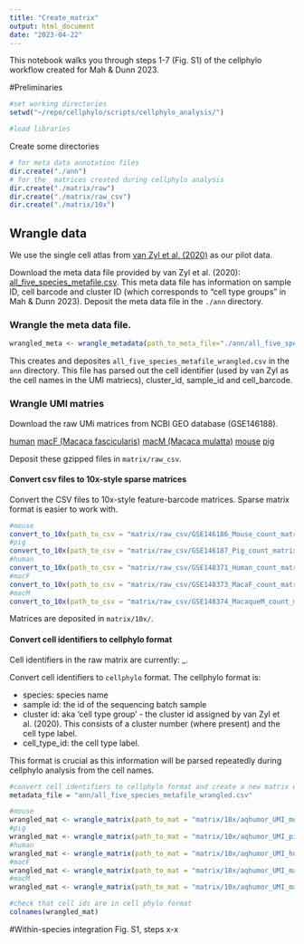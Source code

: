 ```yaml
---
title: "Create_matrix"
output: html_document
date: "2023-04-22"
---
```


This notebook walks you through steps 1-7 (Fig. S1) of the cellphylo workflow created for Mah & Dunn 2023. 

#Preliminaries
```r
#set working directories
setwd("~/repo/cellphylo/scripts/cellphylo_analysis/")

#load libraries

```

Create some directories
```r

# for meta data annotation files
dir.create("./ann")
# for the  matrices created during cellphylo analysis
dir.create("./matrix/raw")
dir.create("./matrix/raw_csv")
dir.create("./matrix/10x")

```

## Wrangle data
We use the single cell atlas from [van Zyl et al. (2020)](https://doi.org/10.1073/pnas.2001250117) as our pilot data.

Download the meta data file provided by van Zyl et al. (2020): [all_five_species_metafile.csv](https://singlecell.broadinstitute.org/single_cell/study/SCP780/).
This meta data file has information on sample ID, cell barcode and cluster ID (which corresponds to "cell type groups" in Mah & Dunn 2023).
Deposit the meta data file in the `./ann` directory.

### Wrangle the meta data file. 
```r

wrangled_meta <- wrangle_metadata(path_to_meta_file="./ann/all_five_species_metafile.csv")

```

This creates and deposites `all_five_species_metafile_wrangled.csv` in the `ann` directory. This file has parsed out the cell identifier (used by van Zyl as the cell names in the UMI matriecs), cluster_id, sample_id and cell_barcode.

### Wrangle UMI matries
Download the raw UMi matrices from NCBI GEO database (GSE146188).

[human](https://www.ncbi.nlm.nih.gov/geo/query/acc.cgi?acc=GSE148371)
[macF (Macaca fascicularis)](https://www.ncbi.nlm.nih.gov/geo/query/acc.cgi?acc=GSE148373)
[macM (Macaca mulatta)](https://www.ncbi.nlm.nih.gov/geo/query/acc.cgi?acc=GSE148374)
[mouse](https://www.ncbi.nlm.nih.gov/geo/query/acc.cgi?acc=GSE146186)
[pig](https://www.ncbi.nlm.nih.gov/geo/query/acc.cgi?acc=GSE146187)

Deposit these gzipped files in `matrix/raw_csv`.

#### Convert csv files to 10x-style sparse matrices

Convert the CSV files to 10x-style feature-barcode matrices. Sparse matrix format is easier to work with.
```r

#mouse
convert_to_10x(path_to_csv = "matrix/raw_csv/GSE146186_Mouse_count_matrix.csv.gz" , dir_name = "aqhumor_UMI_mouse")
#pig
convert_to_10x(path_to_csv = "matrix/raw_csv/GSE146187_Pig_count_matrix.csv.gz" , dir_name = "aqhumor_UMI_pig")
#human
convert_to_10x(path_to_csv = "matrix/raw_csv/GSE148371_Human_count_matrix.csv.gz" , dir_name = "aqhumor_UMI_human")
#macF
convert_to_10x(path_to_csv = "matrix/raw_csv/GSE148373_MacaF_count_matrix.csv.gz" , dir_name = "aqhumor_UMI_macF")
#macM 
convert_to_10x(path_to_csv = "matrix/raw_csv/GSE148374_MacaqueM_count_matrix.csv.gz" , dir_name = "aqhumor_UMI_macM")

```
Matrices are deposited in `matrix/10x/`.

#### Convert cell identifiers to cellphylo format

Cell identifiers in the raw matrix are currently:
<sample_id>_<cell_barcode>.

Convert cell identifiers to `cellphylo` format.
The cellphylo format is:

<species>_<sample_id>_<cluster_id>_<cell_type_id>_<cell_barcode>

- species: species name
- sample id: the id of the sequencing batch sample
- cluster id: aka 'cell type group' - the cluster id assigned by van Zyl et al. (2020). This consists of a cluster number (where present) and the cell type label.
- cell_type_id: the cell type label.

This format is crucial as this information will be parsed repeatedly during cellphylo analysis from the cell names.

```r

#convert cell identifiers to cellphylo format and create a new matrix with this new format
metadata_file = "ann/all_five_species_metafile_wrangled.csv" 

#mouse
wrangled_mat <- wrangle_matrix(path_to_mat = "matrix/10x/aqhumor_UMI_mouse", metadata_file = metadata_file, species = "mouse")
#pig
wrangled_mat <- wrangle_matrix(path_to_mat = "matrix/10x/aqhumor_UMI_pig", metadata_file = metadata_file, species = "pig")
#human
wrangled_mat <- wrangle_matrix(path_to_mat = "matrix/10x/aqhumor_UMI_human", metadata_file = metadata_file, species = "human")
#macF
wrangled_mat <- wrangle_matrix(path_to_mat = "matrix/10x/aqhumor_UMI_macF", metadata_file = metadata_file, species = "macF")
#macM
wrangled_mat <- wrangle_matrix(path_to_mat = "matrix/10x/aqhumor_UMI_macM", metadata_file = metadata_file, species = "macM")

#check that cell ids are in cell phylo format
colnames(wrangled_mat)

```

#Within-species integration
Fig. S1, steps x-x
